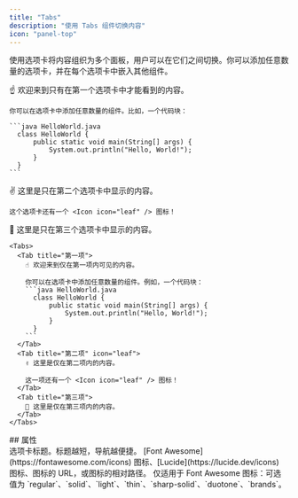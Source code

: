 ```yaml
---
title: "Tabs"
description: "使用 Tabs 组件切换内容"
icon: "panel-top"
---
```


使用选项卡将内容组织为多个面板，用户可以在它们之间切换。你可以添加任意数量的选项卡，并在每个选项卡中嵌入其他组件。

<Tabs>
  <Tab title="First tab">
    ☝️ 欢迎来到只有在第一个选项卡中才能看到的内容。

    你可以在选项卡中添加任意数量的组件。比如，一个代码块：

    ```java HelloWorld.java
      class HelloWorld {
          public static void main(String[] args) {
              System.out.println("Hello, World!");
          }
      }
    ```
  </Tab>

  <Tab title="Second tab" icon="leaf">
    ✌️ 这里是只在第二个选项卡中显示的内容。

    这个选项卡还有一个 <Icon icon="leaf" /> 图标！
  </Tab>

  <Tab title="Third tab">
    💪 这里是只在第三个选项卡中显示的内容。
  </Tab>
</Tabs>

````mdx 选项卡示例
<Tabs>
  <Tab title="第一项">
    ☝️ 欢迎来到仅在第一项内可见的内容。

    你可以在选项卡中添加任意数量的组件。例如，一个代码块：
    ```java HelloWorld.java
      class HelloWorld {
          public static void main(String[] args) {
              System.out.println("Hello, World!");
          }
      }
    ```
  </Tab>
  <Tab title="第二项" icon="leaf">
    ✌️ 这里是仅在第二项内的内容。

    这一项还有一个 <Icon icon="leaf" /> 图标！
  </Tab>
  <Tab title="第三项">
    💪 这里是仅在第三项内的内容。
  </Tab>
</Tabs>
````


<div id="properties">
  ## 属性
</div>

<ResponseField name="title" type="string" required>
  选项卡标题。标题越短，导航越便捷。
</ResponseField>

<ResponseField name="icon" type="string">
  [Font Awesome](https://fontawesome.com/icons) 图标、[Lucide](https://lucide.dev/icons) 图标、图标的 URL，或图标的相对路径。
</ResponseField>

<ResponseField name="iconType" type="string">
  仅适用于 Font Awesome 图标：可选值为 `regular`、`solid`、`light`、`thin`、`sharp-solid`、`duotone`、`brands`。
</ResponseField>
